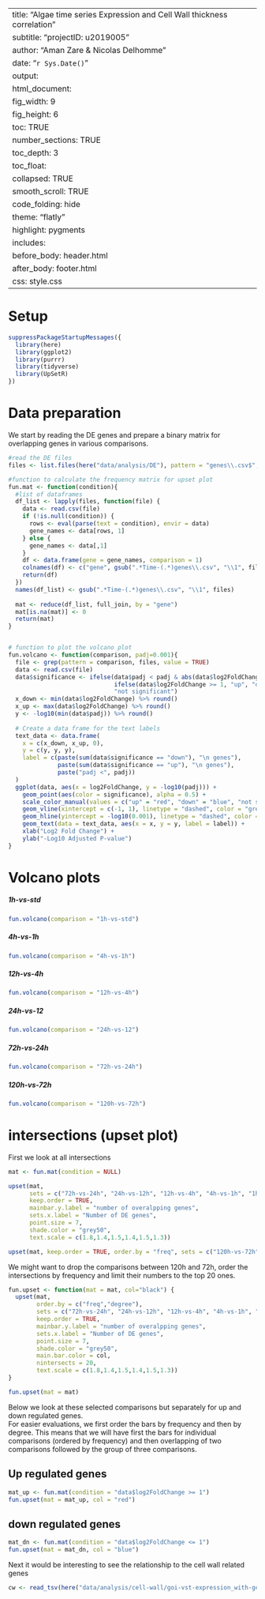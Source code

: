  ---
 title: "Algae time series Expression and Cell Wall thickness correlation"
 subtitle: "projectID: u2019005"
 author: "Aman Zare & Nicolas Delhomme"
 date: "`r Sys.Date()`"
 output: 
  html_document:
   fig_width: 9
   fig_height: 6
   toc: TRUE
   number_sections: TRUE
   toc_depth: 3
   toc_float:
    collapsed: TRUE
    smooth_scroll: TRUE
   code_folding: hide
   theme: "flatly" 
   highlight: pygments
   includes:
    before_body: header.html
    after_body: footer.html
   css: style.css    
 ---

# Setup 
```r
suppressPackageStartupMessages({
  library(here)
  library(ggplot2)
  library(purrr)
  library(tidyverse)
  library(UpSetR)
})
```

# Data preparation
We start by reading the DE genes and prepare a binary matrix for overlapping genes in various comparisons.
```r
#read the DE files
files <- list.files(here("data/analysis/DE"), pattern = "genes\\.csv$", full.names = TRUE)

#function to calculate the frequency matrix for upset plot
fun.mat <- function(condition){
  #list of dataframes
  df_list <- lapply(files, function(file) {
    data <- read.csv(file)
    if (!is.null(condition)) {
      rows <- eval(parse(text = condition), envir = data)
      gene_names <- data[rows, 1]
    } else {
      gene_names <- data[,1]
    }
    df <- data.frame(gene = gene_names, comparison = 1)
    colnames(df) <- c("gene", gsub(".*Time-(.*)genes\\.csv", "\\1", file))
    return(df)
  })
  names(df_list) <- gsub(".*Time-(.*)genes\\.csv", "\\1", files)
  
  mat <- reduce(df_list, full_join, by = "gene")
  mat[is.na(mat)] <- 0
  return(mat)
}


# function to plot the volcano plot
fun.volcano <- function(comparison, padj=0.001){
  file <- grep(pattern = comparison, files, value = TRUE)
  data <- read.csv(file)
  data$significance <- ifelse(data$padj < padj & abs(data$log2FoldChange) >= 1,
                              ifelse(data$log2FoldChange >= 1, "up", "down"),
                              "not significant")
  x_down <- min(data$log2FoldChange) %>% round()
  x_up <- max(data$log2FoldChange) %>% round()
  y <- -log10(min(data$padj)) %>% round()
  
  # Create a data frame for the text labels
  text_data <- data.frame(
    x = c(x_down, x_up, 0),
    y = c(y, y, y),
    label = c(paste(sum(data$significance == "down"), "\n genes"),
              paste(sum(data$significance == "up"), "\n genes"),
              paste("padj <", padj))
  )
  ggplot(data, aes(x = log2FoldChange, y = -log10(padj))) +
    geom_point(aes(color = significance), alpha = 0.5) +
    scale_color_manual(values = c("up" = "red", "down" = "blue", "not significant" = "grey")) +
    geom_vline(xintercept = c(-1, 1), linetype = "dashed", color = "grey") +
    geom_hline(yintercept = -log10(0.001), linetype = "dashed", color = "grey") +
    geom_text(data = text_data, aes(x = x, y = y, label = label)) +
    xlab("Log2 Fold Change") +
    ylab("-Log10 Adjusted P-value")
}

```
# Volcano plots

#### {.tabset .unlisted .unnumbered .tabset-pills}

##### 1h-vs-std {-}
```r
fun.volcano(comparison = "1h-vs-std")
```

##### 4h-vs-1h {-}
```r
fun.volcano(comparison = "4h-vs-1h")
```

##### 12h-vs-4h {-}
```r
fun.volcano(comparison = "12h-vs-4h")
```

##### 24h-vs-12 {-}
```r
fun.volcano(comparison = "24h-vs-12")
```

##### 72h-vs-24h {-}
```r
fun.volcano(comparison = "72h-vs-24h")
```

##### 120h-vs-72h {-}
```r
fun.volcano(comparison = "120h-vs-72h")
```


# intersections (upset plot)
First we look at all intersections
```r
mat <- fun.mat(condition = NULL)

upset(mat, 
      sets = c("72h-vs-24h", "24h-vs-12h", "12h-vs-4h", "4h-vs-1h", "1h-vs-std"),
      keep.order = TRUE, 
      mainbar.y.label = "number of overalpping genes", 
      sets.x.label = "Number of DE genes", 
      point.size = 7, 
      shade.color = "grey50", 
      text.scale = c(1.8,1.4,1.5,1.4,1.5,1.3))

upset(mat, keep.order = TRUE, order.by = "freq", sets = c("120h-vs-72h", "72h-vs-24h", "24h-vs-12h", "12h-vs-4h", "4h-vs-1h", "1h-vs-std"))
```

We might want to drop the comparisons between 120h and 72h, order the intersections by frequency and limit their numbers to the top 20 ones. 
```r
fun.upset <- function(mat = mat, col="black") {
  upset(mat, 
        order.by = c("freq","degree"), 
        sets = c("72h-vs-24h", "24h-vs-12h", "12h-vs-4h", "4h-vs-1h", "1h-vs-std"),
        keep.order = TRUE, 
        mainbar.y.label = "number of overalpping genes", 
        sets.x.label = "Number of DE genes", 
        point.size = 7, 
        shade.color = "grey50", 
        main.bar.color = col,
        nintersects = 20, 
        text.scale = c(1.8,1.4,1.5,1.4,1.5,1.3))
}

fun.upset(mat = mat)
```

Below we look at these selected comparisons but separately for up and down regulated genes.  
For easier evaluations, we first order the bars by frequency and then by degree. This means that we will have first the bars for individual comparisons (ordered by frequency) 
and then overlapping of two comparisons followed by the group of three comparisons. 

## Up regulated genes
```r
mat_up <- fun.mat(condition = "data$log2FoldChange >= 1")
fun.upset(mat = mat_up, col = "red")

```


## down regulated genes
```r
mat_dn <- fun.mat(condition = "data$log2FoldChange <= 1")
fun.upset(mat = mat_dn, col = "blue")
```

Next it would be interesting to see the relationship to the cell wall related genes 
```r
cw <- read_tsv(here("data/analysis/cell-wall/goi-vst-expression_with-geneID.tsv"))
```


